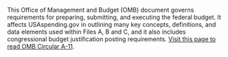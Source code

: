 This Office of Management and Budget (OMB) document governs
requirements for preparing, submitting, and executing the federal
budget. It affects USAspending.gov in outlining many key concepts,
definitions, and data elements used within Files A, B and C, and it
also includes congressional budget justification posting requirements.
  <a target="_blank" rel="noopener noreferrer"
 href="https://www.whitehouse.gov/wp-content/uploads/2018/06/a11.pdf">Visit
 this page to read OMB Circular A-11</a>.